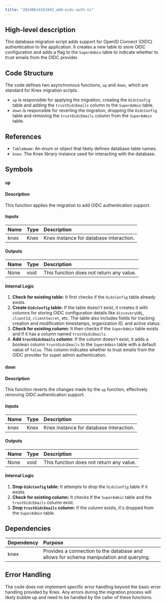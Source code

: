 ```yaml
---
title: "20240624161942_add-oidc-auth.ts"
---
```


## High-level description
This database migration script adds support for OpenID Connect (OIDC) authentication to the application. It creates a new table to store OIDC configuration and adds a flag to the `SuperAdmin` table to indicate whether to trust emails from the OIDC provider.

## Code Structure
The code defines two asynchronous functions, `up` and `down`, which are standard for Knex migration scripts. 
- `up` is responsible for applying the migration, creating the `OidcConfig` table and adding the `trustOidcEmails` column to the `SuperAdmin` table.
- `down` is responsible for reverting the migration, dropping the `OidcConfig` table and removing the `trustOidcEmails` column from the `SuperAdmin` table.

## References
- `TableName`: An enum or object that likely defines database table names.
- `knex`: The Knex library instance used for interacting with the database.

## Symbols

### `up`
#### Description
This function applies the migration to add OIDC authentication support.

#### Inputs
| Name | Type | Description |
|:-----|:-----|:------------|
| knex | Knex | Knex instance for database interaction. |

#### Outputs
| Name | Type | Description |
|:-----|:-----|:------------|
| None | void | This function does not return any value. |

#### Internal Logic
1. **Check for existing table:** It first checks if the `OidcConfig` table already exists.
2. **Create `OidcConfig` table:** If the table doesn't exist, it creates it with columns for storing OIDC configuration details like `discoveryURL`, `clientId`, `clientSecret`, etc. The table also includes fields for tracking creation and modification timestamps, organization ID, and active status.
3. **Check for existing column:** It then checks if the `SuperAdmin` table exists and if it has a column named `trustOidcEmails`.
4. **Add `trustOidcEmails` column:** If the column doesn't exist, it adds a boolean column `trustOidcEmails` to the `SuperAdmin` table with a default value of `false`. This column indicates whether to trust emails from the OIDC provider for super admin authentication.

### `down`
#### Description
This function reverts the changes made by the `up` function, effectively removing OIDC authentication support.

#### Inputs
| Name | Type | Description |
|:-----|:-----|:------------|
| knex | Knex | Knex instance for database interaction. |

#### Outputs
| Name | Type | Description |
|:-----|:-----|:------------|
| None | void | This function does not return any value. |

#### Internal Logic
1. **Drop `OidcConfig` table:** It attempts to drop the `OidcConfig` table if it exists.
2. **Check for existing column:** It checks if the `SuperAdmin` table and the `trustOidcEmails` column exist.
3. **Drop `trustOidcEmails` column:** If the column exists, it's dropped from the `SuperAdmin` table.

## Dependencies
| Dependency | Purpose |
|:-----------|:--------|
| knex      | Provides a connection to the database and allows for schema manipulation and querying. |

## Error Handling
The code does not implement specific error handling beyond the basic error handling provided by Knex. Any errors during the migration process will likely bubble up and need to be handled by the caller of these functions.
